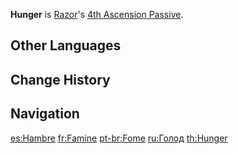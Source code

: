 {{Talent Infobox
|image         = Talent Hunger.png
|character     = Razor
|type          = 4th Ascension Passive
|info          = When Razor's [[Energy]] is below 50%, increases [[Energy Recharge]] by 30%.
|utility1      = Energy Recharge
}}
'''Hunger''' is [[Razor]]'s [[4th Ascension Passive]].

==Other Languages==
{{Other Languages
|en      = Hunger
|zhs     = 饥饿
|zhs_rm  = jī'è
|zht     = 饑餓
|zht_rm  = jī'è
|zh_tl   = Hunger
|ja      = 飢餓
|ja_rm   = Kiga
|ja_tl   = Hunger
|ko      = 굶주림
|ko_rm   = Gumjurim
|ko_tl   = Hunger
|es      = Hambre
|es_tl   = Hunger
|fr      = Famine
|fr_tl   = Famine
|ru      = Голод
|ru_tl   = Hunger
|th      = Hunger
|vi      = Đói Khát
|vi_tl   = Hunger
|de      = Hunger
|id      = Hunger
|pt      = Fome
|pt_tl   = 
|tr      = Açlık
|tr_tl   = 
|it      = Appetito
|it_tl   = Hunger
}}

==Change History==
{{Change History|1.0}}
{{Clr}}

==Navigation==
{{Talent Navbox|Razor}}

[[es:Hambre]]
[[fr:Famine]]
[[pt-br:Fome]]
[[ru:Голод]]
[[th:Hunger]]